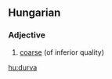==Hungarian==

===Adjective===
{{infl|hu|adjective}}

# [[coarse]] (of inferior quality)

{{tbot entry|Hungarian|coarse|2007|December|hu}}

[[hu:durva]]